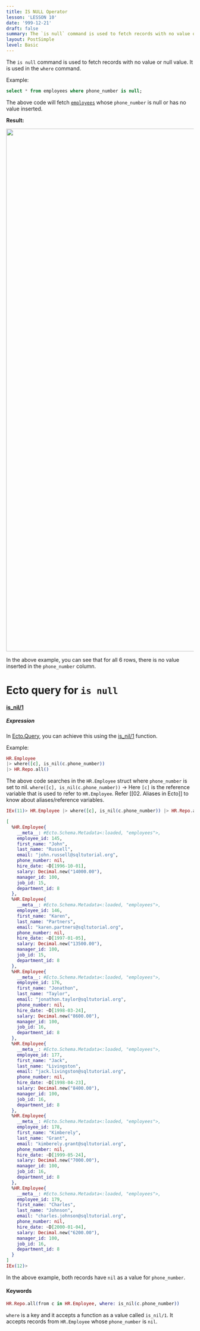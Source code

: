 ```yaml
---
title: IS NULL Operator
lesson: 'LESSON 10'
date: '999-12-21'
draft: false
summary: The `is null` command is used to fetch records with no value or null value.  It is used in the `where` command.
layout: PostSimple
level: Basic
---
```


The `is null` command is used to fetch records with no value or null value.  It is used in the `where` command.

Example:

``` SQL
select * from employees where phone_number is null;
```

The above code will fetch [`employees`](01.%20Introduction) whose `phone_number` is null or has no value inserted.

**Result:**

<img src="/static/images/Screenshotfrom2023-11-0311-45-03.png" width="1400" />

In the above example, you can see that for all 6 rows, there is no value inserted in the `phone_number` column.

# Ecto query for `is null`

#### [is_nil/1](https://hexdocs.pm/ecto/Ecto.Query.API.html#is_nil/1)

##### Expression

In [Ecto.Query](https://hexdocs.pm/ecto/Ecto.Query.html), you can achieve this using the [is_nil/1](https://hexdocs.pm/ecto/Ecto.Query.API.html#is_nil/1) function.

Example:

``` Elixir
HR.Employee 
|> where([c], is_nil(c.phone_number)) 
|> HR.Repo.all()
```

The above code searches in the `HR.Employee` struct where `phone_number` is set to nil. 
`where([c], is_nil(c.phone_number))` -> Here `[c]` is the reference variable that is used to refer to `HR.Employee`. Refer [[02. Aliases in Ecto]] to know about aliases/reference variables. 

``` Elixir
IEx(11)> HR.Employee |> where([c], is_nil(c.phone_number)) |> HR.Repo.all()

[
  %HR.Employee{
    __meta__: #Ecto.Schema.Metadata<:loaded, "employees">,
    employee_id: 145,
    first_name: "John",
    last_name: "Russell",
    email: "john.russell@sqltutorial.org",
    phone_number: nil,
    hire_date: ~D[1996-10-01],
    salary: Decimal.new("14000.00"),
    manager_id: 100,
    job_id: 15,
    department_id: 8
  },
  %HR.Employee{
    __meta__: #Ecto.Schema.Metadata<:loaded, "employees">,
    employee_id: 146,
    first_name: "Karen",
    last_name: "Partners",
    email: "karen.partners@sqltutorial.org",
    phone_number: nil,
    hire_date: ~D[1997-01-05],
    salary: Decimal.new("13500.00"),
    manager_id: 100,
    job_id: 15,
    department_id: 8
  },
  %HR.Employee{
    __meta__: #Ecto.Schema.Metadata<:loaded, "employees">,
    employee_id: 176,
    first_name: "Jonathon",
    last_name: "Taylor",
    email: "jonathon.taylor@sqltutorial.org",
    phone_number: nil,
    hire_date: ~D[1998-03-24],
    salary: Decimal.new("8600.00"),
    manager_id: 100,
    job_id: 16,
    department_id: 8
  },
  %HR.Employee{
    __meta__: #Ecto.Schema.Metadata<:loaded, "employees">,
    employee_id: 177,
    first_name: "Jack",
    last_name: "Livingston",
    email: "jack.livingston@sqltutorial.org",
    phone_number: nil,
    hire_date: ~D[1998-04-23],
    salary: Decimal.new("8400.00"),
    manager_id: 100,
    job_id: 16,
    department_id: 8
  },
  %HR.Employee{
    __meta__: #Ecto.Schema.Metadata<:loaded, "employees">,
    employee_id: 178,
    first_name: "Kimberely",
    last_name: "Grant",
    email: "kimberely.grant@sqltutorial.org",
    phone_number: nil,
    hire_date: ~D[1999-05-24],
    salary: Decimal.new("7000.00"),
    manager_id: 100,
    job_id: 16,
    department_id: 8
  },
  %HR.Employee{
    __meta__: #Ecto.Schema.Metadata<:loaded, "employees">,
    employee_id: 179,
    first_name: "Charles",
    last_name: "Johnson",
    email: "charles.johnson@sqltutorial.org",
    phone_number: nil,
    hire_date: ~D[2000-01-04],
    salary: Decimal.new("6200.00"),
    manager_id: 100,
    job_id: 16,
    department_id: 8
  }
]
IEx(12)> 
```

In the above example, both records have `nil` as a value for `phone_number`.

#### Keywords

``` Elixir
HR.Repo.all(from c in HR.Employee, where: is_nil(c.phone_number)) 
```

`where` is a key and it accepts a function as a value called `is_nil/1`. It accepts records from `HR.Employee` whose `phone_number` is `nil`.